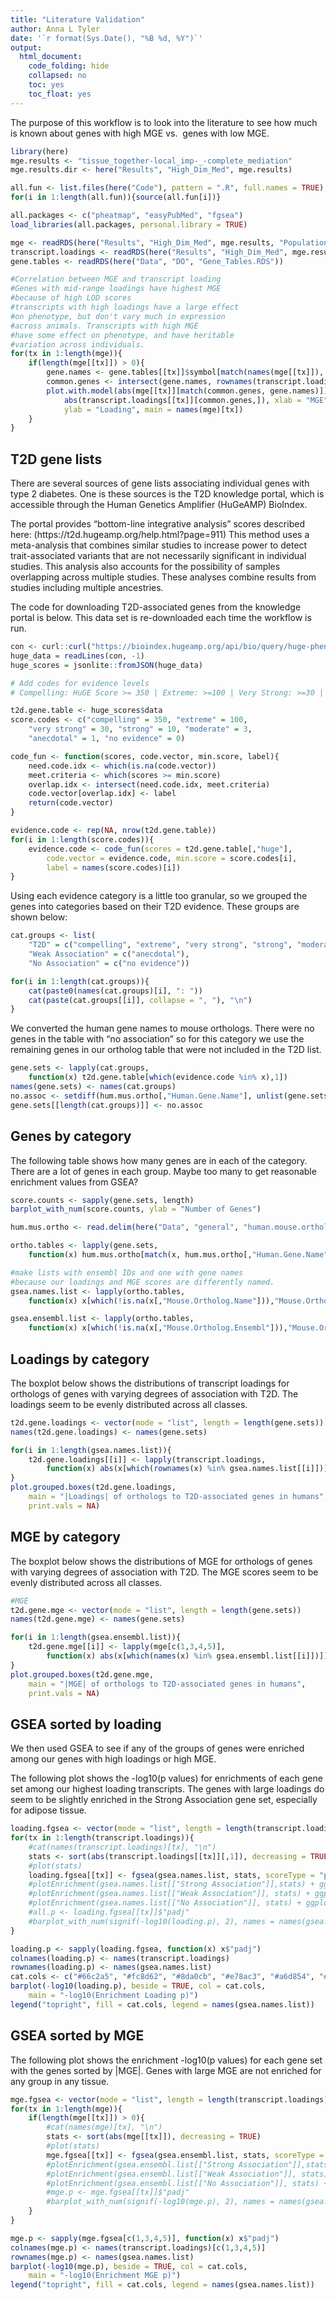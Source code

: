 ```yaml
---
title: "Literature Validation"
author: Anna L Tyler
date: '`r format(Sys.Date(), "%B %d, %Y")`'
output: 
  html_document:
    code_folding: hide
    collapsed: no
    toc: yes
    toc_float: yes
---
```


The purpose of this workflow is to look into the literature
to see how much is known about genes with high MGE vs. 
genes with low MGE.

```r
library(here)
mge.results <- "tissue_together-local_imp-_-complete_mediation"
mge.results.dir <- here("Results", "High_Dim_Med", mge.results)
```


```r
all.fun <- list.files(here("Code"), pattern = ".R", full.names = TRUE)
for(i in 1:length(all.fun)){source(all.fun[i])}

all.packages <- c("pheatmap", "easyPubMed", "fgsea")
load_libraries(all.packages, personal.library = TRUE)
```

```r
mge <- readRDS(here("Results", "High_Dim_Med", mge.results, "Population_MGE_Loadings.RDS"))
transcript.loadings <- readRDS(here("Results", "High_Dim_Med", mge.results, "Loadings_Transcripts.RDS"))
gene.tables <- readRDS(here("Data", "DO", "Gene_Tables.RDS"))
```

```r
#Correlation between MGE and transcript loading
#Genes with mid-range loadings have highest MGE
#because of high LOD scores
#transcripts with high loadings have a large effect
#on phenotype, but don't vary much in expression
#across animals. Transcripts with high MGE
#have some effect on phenotype, and have heritable
#variation across individuals.
for(tx in 1:length(mge)){
    if(length(mge[[tx]]) > 0){
        gene.names <- gene.tables[[tx]]$symbol[match(names(mge[[tx]]), gene.tables[[tx]]$gene.id)]
        common.genes <- intersect(gene.names, rownames(transcript.loadings[[tx]]))
        plot.with.model(abs(mge[[tx]][match(common.genes, gene.names)]), 
            abs(transcript.loadings[[tx]][common.genes,]), xlab = "MGE",
            ylab = "Loading", main = names(mge)[tx])
    }
}
```

## T2D gene lists

There are several sources of gene lists associating 
individual genes with type 2 diabetes. One is these
sources is the T2D knowledge portal, which is
accessible through the Human Genetics Amplifier (HuGeAMP)
BioIndex. 

The portal provides "bottom-line integrative analysis"
scores described here: (https://t2d.hugeamp.org/help.html?page=911)
This method uses a meta-analysis that combines similar
studies to increase power to detect trait-associated variants
that are not necessarily significant in individual studies.
This analysis also accounts for the possibility of samples
overlapping across multiple studies. These analyses combine
results from studies including multiple ancestries.

The code for downloading T2D-associated genes from the
knowledge portal is below. This data set is re-downloaded
each time the workflow is run.

```r
con <- curl::curl("https://bioindex.hugeamp.org/api/bio/query/huge-phenotype?q=t2d&fmt=row")
huge_data = readLines(con, -1)
huge_scores = jsonlite::fromJSON(huge_data)

# Add codes for evidence levels
# Compelling: HuGE Score >= 350 | Extreme: >=100 | Very Strong: >=30 | Strong: >=10 | Moderate: >=3 | Anecdotal: >1 | No Evidence: <=1

t2d.gene.table <- huge_scores$data
score.codes <- c("compelling" = 350, "extreme" = 100, 
    "very strong" = 30, "strong" = 10, "moderate" = 3, 
    "anecdotal" = 1, "no evidence" = 0)

code_fun <- function(scores, code.vector, min.score, label){
    need.code.idx <- which(is.na(code.vector))
    meet.criteria <- which(scores >= min.score)
    overlap.idx <- intersect(need.code.idx, meet.criteria)
    code.vector[overlap.idx] <- label
    return(code.vector)
}

evidence.code <- rep(NA, nrow(t2d.gene.table))
for(i in 1:length(score.codes)){
    evidence.code <- code_fun(scores = t2d.gene.table[,"huge"], 
        code.vector = evidence.code, min.score = score.codes[i], 
        label = names(score.codes)[i])
}

```


Using each evidence category is a little too granular, 
so we grouped the genes into categories based on their
T2D evidence. These groups are shown below:

```r
cat.groups <- list(
    "T2D" = c("compelling", "extreme", "very strong", "strong", "moderate"), 
    "Weak Association" = c("anecdotal"), 
    "No Association" = c("no evidence"))

for(i in 1:length(cat.groups)){
    cat(paste0(names(cat.groups)[i], ": "))
    cat(paste(cat.groups[[i]], collapse = ", "), "\n")
}
```


We converted the human gene names to mouse orthologs.
There were no genes in the table with "no association" so for 
this category we use the remaining genes in our ortholog table
that were not included in the T2D list. 

```r

gene.sets <- lapply(cat.groups, 
    function(x) t2d.gene.table[which(evidence.code %in% x),1])
names(gene.sets) <- names(cat.groups)
no.assoc <- setdiff(hum.mus.ortho[,"Human.Gene.Name"], unlist(gene.sets))
gene.sets[[length(cat.groups)]] <- no.assoc
```

## Genes by category

The following table shows how many genes are in each of the
category. There are a lot of genes in each group. Maybe too
many to get reasonable enrichment values from GSEA?

```r
score.counts <- sapply(gene.sets, length)
barplot_with_num(score.counts, ylab = "Number of Genes")
```


```r
hum.mus.ortho <- read.delim(here("Data", "general", "human.mouse.orthologs.txt")) 

ortho.tables <- lapply(gene.sets, 
    function(x) hum.mus.ortho[match(x, hum.mus.ortho[,"Human.Gene.Name"]),])

#make lists with ensembl IDs and one with gene names
#because our loadings and MGE scores are differently named.
gsea.names.list <- lapply(ortho.tables, 
    function(x) x[which(!is.na(x[,"Mouse.Ortholog.Name"])),"Mouse.Ortholog.Name"])

gsea.ensembl.list <- lapply(ortho.tables, 
    function(x) x[which(!is.na(x[,"Mouse.Ortholog.Ensembl"])),"Mouse.Ortholog.Ensembl"])

```

## Loadings by category

The boxplot below shows the distributions of transcript loadings
for orthologs of genes with varying degrees of association
with T2D. The loadings seem to be evenly distributed across
all classes.

```r
t2d.gene.loadings <- vector(mode = "list", length = length(gene.sets))
names(t2d.gene.loadings) <- names(gene.sets)

for(i in 1:length(gsea.names.list)){
    t2d.gene.loadings[[i]] <- lapply(transcript.loadings, 
        function(x) abs(x[which(rownames(x) %in% gsea.names.list[[i]])]))
}
plot.grouped.boxes(t2d.gene.loadings, 
    main = "|Loadings| of orthologs to T2D-associated genes in humans",
    print.vals = NA)
```

## MGE by category

The boxplot below shows the distributions of MGE for orthologs 
of genes with varying degrees of association with T2D. The MGE
scores seem to be evenly distributed across all classes.


```r
#MGE
t2d.gene.mge <- vector(mode = "list", length = length(gene.sets))
names(t2d.gene.mge) <- names(gene.sets)

for(i in 1:length(gsea.ensembl.list)){
    t2d.gene.mge[[i]] <- lapply(mge[c(1,3,4,5)], 
        function(x) abs(x[which(names(x) %in% gsea.ensembl.list[[i]])]))
}
plot.grouped.boxes(t2d.gene.mge, 
    main = "|MGE| of orthologs to T2D-associated genes in humans",
    print.vals = NA)
```

## GSEA sorted by loading

We then used GSEA to see if any of the groups of 
genes were enriched among our genes with high
loadings or high MGE. 

The following plot shows the -log10(p values) for
enrichments of each gene set among our highest
loading transcripts. The genes with large loadings
do seem to be slightly enriched in the Strong Association
gene set, especially for adipose tissue.

```r
loading.fgsea <- vector(mode = "list", length = length(transcript.loadings))
for(tx in 1:length(transcript.loadings)){
    #cat(names(transcript.loadings)[tx], "\n")
    stats <- sort(abs(transcript.loadings[[tx]][,1]), decreasing = TRUE)
    #plot(stats)
    loading.fgsea[[tx]] <- fgsea(gsea.names.list, stats, scoreType = "pos")    
    #plotEnrichment(gsea.names.list[["Strong Association"]],stats) + ggplot2::labs(title="Strong Association")
    #plotEnrichment(gsea.names.list[["Weak Association"]], stats) + ggplot2::labs(title="Weak Association")
    #plotEnrichment(gsea.names.list[["No Association"]], stats) + ggplot2::labs(title="No Association")
    #all.p <- loading.fgsea[[tx]]$"padj"
    #barplot_with_num(signif(-log10(loading.p), 2), names = names(gsea.names.list))
}

loading.p <- sapply(loading.fgsea, function(x) x$"padj")
colnames(loading.p) <- names(transcript.loadings)
rownames(loading.p) <- names(gsea.names.list)
cat.cols <- c("#66c2a5", "#fc8d62", "#8da0cb", "#e78ac3", "#a6d854", "#ffd92f", "#e5c494", "#b3b3b3")[1:length(gene.sets)]
barplot(-log10(loading.p), beside = TRUE, col = cat.cols,
    main = "-log10(Enrichment Loading p)")
legend("topright", fill = cat.cols, legend = names(gsea.names.list))
```

## GSEA sorted by MGE

The following plot shows the enrichment -log10(p values)
for each gene set with the genes sorted by |MGE|. Genes 
with large MGE are not enriched for any group in any tissue.

```r
mge.fgsea <- vector(mode = "list", length = length(transcript.loadings))
for(tx in 1:length(mge)){
    if(length(mge[[tx]]) > 0){
        #cat(names(mge)[tx], "\n")
        stats <- sort(abs(mge[[tx]]), decreasing = TRUE)
        #plot(stats)
        mge.fgsea[[tx]] <- fgsea(gsea.ensembl.list, stats, scoreType = "pos")
        #plotEnrichment(gsea.ensembl.list[["Strong Association"]],stats) + ggplot2::labs(title="Strong Association")
        #plotEnrichment(gsea.ensembl.list[["Weak Association"]], stats) + ggplot2::labs(title="Weak Association")
        #plotEnrichment(gsea.ensembl.list[["No Association"]], stats) + ggplot2::labs(title="No Association")
        #mge.p <- mge.fgsea[[tx]]$"padj"
        #barplot_with_num(signif(-log10(mge.p), 2), names = names(gsea.names.list))
    }
}

mge.p <- sapply(mge.fgsea[c(1,3,4,5)], function(x) x$"padj")
colnames(mge.p) <- names(transcript.loadings)[c(1,3,4,5)]
rownames(mge.p) <- names(gsea.names.list)
barplot(-log10(mge.p), beside = TRUE, col = cat.cols,
    main = "-log10(Enrichment MGE p)")
legend("topright", fill = cat.cols, legend = names(gsea.names.list))

```